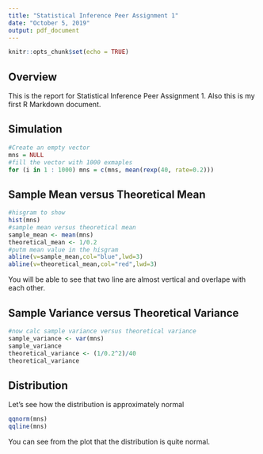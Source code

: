 ---
title: "Statistical Inference Peer Assignment 1"
date: "October 5, 2019"
output: pdf_document
---

```{r setup, include=FALSE}
knitr::opts_chunk$set(echo = TRUE)
```

## Overview

This is the report for Statistical Inference Peer Assignment 1. Also this is my first R Markdown document. 

## Simulation

```{r}
#Create an empty vector
mns = NULL
#fill the vector with 1000 exmaples
for (i in 1 : 1000) mns = c(mns, mean(rexp(40, rate=0.2)))
```

## Sample Mean versus Theoretical Mean

```{r}
#hisgram to show
hist(mns)
#sample mean versus theoretical mean
sample_mean <- mean(mns)
theoretical_mean <- 1/0.2
#putm mean value in the hisgram
abline(v=sample_mean,col="blue",lwd=3)
abline(v=theoretical_mean,col="red",lwd=3)
```
You will be able to see that two line are almost vertical and overlape with each other. 

## Sample Variance versus Theoretical Variance

```{r}
#now calc sample variance versus theoretical variance
sample_variance <- var(mns)
sample_variance
theoretical_variance <- (1/0.2^2)/40
theoretical_variance
```

## Distribution
Let's see how the distribution is approximately normal

```{r}
qqnorm(mns)
qqline(mns)
```

You can see from the plot that the distribution is quite normal. 
